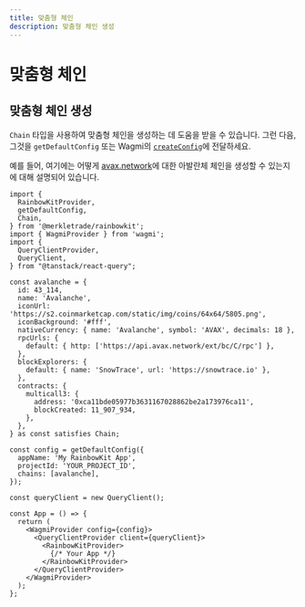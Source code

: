 ```yaml
---
title: 맞춤형 체인
description: 맞춤형 체인 생성
---
```


# 맞춤형 체인

## 맞춤형 체인 생성

`Chain` 타입을 사용하여 맞춤형 체인을 생성하는 데 도움을 받을 수 있습니다. 그런 다음, 그것을 `getDefaultConfig` 또는 Wagmi의 [`createConfig`](https://wagmi.sh/core/api/createConfig#createconfig)에 전달하세요.

예를 들어, 여기에는 어떻게 [avax.network](https://avax.network)에 대한 아발란체 체인을 생성할 수 있는지에 대해 설명되어 있습니다.

```tsx
import {
  RainbowKitProvider,
  getDefaultConfig,
  Chain,
} from '@merkletrade/rainbowkit';
import { WagmiProvider } from 'wagmi';
import {
  QueryClientProvider,
  QueryClient,
} from "@tanstack/react-query";

const avalanche = {
  id: 43_114,
  name: 'Avalanche',
  iconUrl: 'https://s2.coinmarketcap.com/static/img/coins/64x64/5805.png',
  iconBackground: '#fff',
  nativeCurrency: { name: 'Avalanche', symbol: 'AVAX', decimals: 18 },
  rpcUrls: {
    default: { http: ['https://api.avax.network/ext/bc/C/rpc'] },
  },
  blockExplorers: {
    default: { name: 'SnowTrace', url: 'https://snowtrace.io' },
  },
  contracts: {
    multicall3: {
      address: '0xca11bde05977b3631167028862be2a173976ca11',
      blockCreated: 11_907_934,
    },
  },
} as const satisfies Chain;

const config = getDefaultConfig({
  appName: 'My RainbowKit App',
  projectId: 'YOUR_PROJECT_ID',
  chains: [avalanche],
});

const queryClient = new QueryClient();

const App = () => {
  return (
    <WagmiProvider config={config}>
      <QueryClientProvider client={queryClient}>
        <RainbowKitProvider>
          {/* Your App */}
        </RainbowKitProvider>
      </QueryClientProvider>
    </WagmiProvider>
  );
};
```
